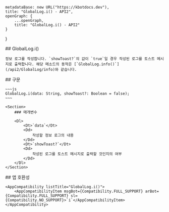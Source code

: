 
    metadataBase: new URL("https://kbotdocs.dev"),
    title: "GlobalLog.i() - API2",
    openGraph: {
        ...openGraph,
        title: "GlobalLog.i() - API2"
    }
}

<Section>
    ## GlobalLog.i()

    정보 로그를 작성합니다. `showToast?`의 값이 `true`일 경우 작성된 로그를 토스트 메시지로 출력합니다. 해당 메소드의 동작은 [`GlobalLog.info()`](/api2/GlobalLog/info)와 같습니다.
</Section>
<Section>
    ## 구문

    ~~~js
    GlobalLog.i(data: String, showToast?: Boolean = false);
    ~~~

    <Section>
        ### 매개변수

        <Dl>
            <Dt>`data`</Dt>
            <Dd>
                작성할 정보 로그의 내용
            </Dd>
            <Dt>`showToast?`</Dt>
            <Dd>
                작성된 로그를 토스트 메시지로 출력할 것인지의 여부
            </Dd>
        </Dl>
    </Section>
</Section>
<Section>
    ## 앱 호환성

    <AppCompatibility listTitle="GlobalLog.i()">
        <AppCompatibilityItem msgBot={Compatibility.FULL_SUPPORT} arBot={Compatibility.FULL_SUPPORT} sl={Compatibility.NO_SUPPORT}>`i`</AppCompatibilityItem>
    </AppCompatibility>
</Section>